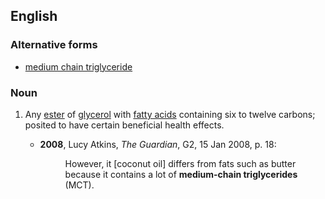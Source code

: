 ==English==

===Alternative forms===
* [[medium chain triglyceride]]

===Noun===
{{en-noun|head=[[medium]]-[[chain]] [[triglyceride]]}}

# {{label|en|chemistry}} Any [[ester]] of [[glycerol]] with [[fatty acid]]s containing six to twelve carbons; posited to have certain beneficial health effects.
#* '''2008''', Lucy Atkins, ''The Guardian'', G2, 15 Jan 2008, p. 18:
#*: However, it [coconut oil] differs from fats such as butter because it contains a lot of '''medium-chain triglycerides''' (MCT).